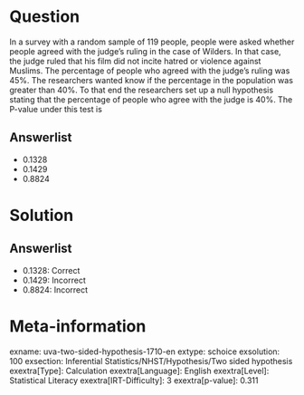 Question
========

In a survey with a random sample of 119 people, people were asked whether people agreed with the judge's ruling in the case of Wilders. In that case, the judge ruled that his film did not incite hatred or violence against Muslims. The percentage of people who agreed with the judge's ruling was 45%. The researchers wanted know if the percentage in the population was greater than 40%. To that end the researchers set up a null hypothesis stating that the percentage of people who agree with the judge is 40%. The P-value under this test is

Answerlist
----------

* 0.1328
* 0.1429
* 0.8824

Solution
========

Answerlist
----------

* 0.1328: Correct
* 0.1429: Incorrect
* 0.8824: Incorrect

Meta-information
================
exname: uva-two-sided-hypothesis-1710-en
extype: schoice
exsolution: 100
exsection: Inferential Statistics/NHST/Hypothesis/Two sided hypothesis
exextra[Type]: Calculation
exextra[Language]: English
exextra[Level]: Statistical Literacy
exextra[IRT-Difficulty]: 3
exextra[p-value]: 0.311
